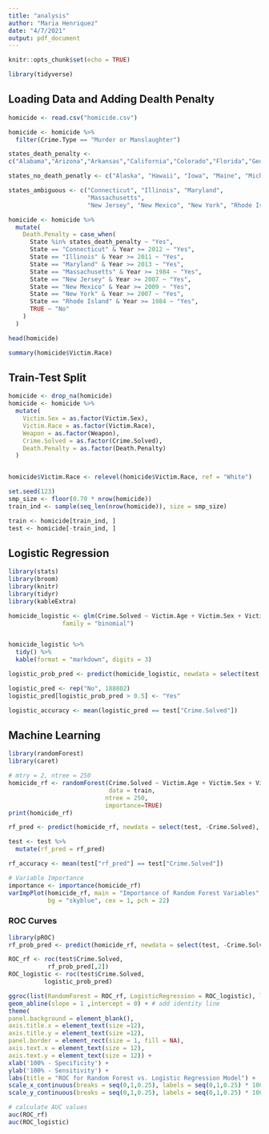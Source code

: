 ```yaml
---
title: "analysis"
author: "Maria Henriquez"
date: "4/7/2021"
output: pdf_document
---
```


```r
knitr::opts_chunk$set(echo = TRUE)
```

```r
library(tidyverse)
```

## Loading Data and Adding Dealth Penalty

```r
homicide <- read.csv("homicide.csv")
```

```r
homicide <- homicide %>%
  filter(Crime.Type == "Murder or Manslaughter")

states_death_penalty <- 
c("Alabama","Arizona","Arkansas","California","Colorado","Florida","Georgia","Idaho","Indiana","Kansas","Kentucky","Louisiana","Mississippi","Missouri","Montana","Nebraska","Nevada","New Hampshire","North Carolina","Ohio","Oklahoma","Oregon","Pennsylvania", "South Carolina","South Dakota","Tennessee","Texas","Utah","Virginia","Washington","Wyoming", "Delaware")

states_no_death_penatly <- c("Alaska", "Hawaii", "Iowa", "Maine", "Michigan","Minnesota", "North Dakota", "Vermont", "West Virginia", "Wisconsin")

states_ambiguous <- c("Connecticut", "Illinois", "Maryland",
                      "Massachusetts", 
                      "New Jersey", "New Mexico", "New York", "Rhode Island")

homicide <- homicide %>%
  mutate(
    Death.Penalty = case_when(
      State %in% states_death_penalty ~ "Yes",
      State == "Connecticut" & Year >= 2012 ~ "Yes",
      State == "Illinois" & Year >= 2011 ~ "Yes",
      State == "Maryland" & Year >= 2013 ~ "Yes",
      State == "Massachusetts" & Year >= 1984 ~ "Yes",
      State == "New Jersey" & Year >= 2007 ~ "Yes",
      State == "New Mexico" & Year >= 2009 ~ "Yes",
      State == "New York" & Year >= 2007 ~ "Yes",
      State == "Rhode Island" & Year >= 1984 ~ "Yes",
      TRUE ~ "No"
    )
  )

head(homicide)
```
```r
summary(homicide$Victim.Race)
```

## Train-Test Split
```r
homicide <- drop_na(homicide)
homicide <- homicide %>%
  mutate(
    Victim.Sex = as.factor(Victim.Sex),
    Victim.Race = as.factor(Victim.Race),
    Weapon = as.factor(Weapon),
    Crime.Solved = as.factor(Crime.Solved),
    Death.Penalty = as.factor(Death.Penalty)
  )


homicide$Victim.Race <- relevel(homicide$Victim.Race, ref = "White")
```


```r
set.seed(123)
smp_size <- floor(0.70 * nrow(homicide))
train_ind <- sample(seq_len(nrow(homicide)), size = smp_size)

train <- homicide[train_ind, ]
test <- homicide[-train_ind, ]
```

## Logistic Regression 

```r
library(stats)
library(broom)
library(knitr)
library(tidyr)
library(kableExtra)

homicide_logistic <- glm(Crime.Solved ~ Victim.Age + Victim.Sex + Victim.Race + Weapon + Death.Penalty, data = train,
               family = "binomial")


homicide_logistic %>%
  tidy() %>%
  kable(format = "markdown", digits = 3)
```




```r
logistic_prob_pred <- predict(homicide_logistic, newdata = select(test, -Crime.Solved), type = "response")

logistic_pred <- rep("No", 188802)
logistic_pred[logistic_prob_pred > 0.5] <- "Yes"

logistic_accuracy <- mean(logistic_pred == test["Crime.Solved"])
```


## Machine Learning

```r
library(randomForest)
library(caret)
```


```r
# mtry = 2, ntree = 250
homicide_rf <- randomForest(Crime.Solved ~ Victim.Age + Victim.Sex + Victim.Race + Weapon + Death.Penalty, 
                            data = train,
                           ntree = 250, 
                           importance=TRUE)
print(homicide_rf)
```


```r
rf_pred <- predict(homicide_rf, newdata = select(test, -Crime.Solved), type = "response")

test <- test %>%
  mutate(rf_pred = rf_pred)

rf_accuracy <- mean(test["rf_pred"] == test["Crime.Solved"])

```

```r
# Variable Importance
importance <- importance(homicide_rf)
varImpPlot(homicide_rf, main = "Importance of Random Forest Variables", 
           bg = "skyblue", cex = 1, pch = 22)
```

### ROC Curves

```r
library(pROC)
rf_prob_pred <- predict(homicide_rf, newdata = select(test, -Crime.Solved), type = "prob")

ROC_rf <- roc(test$Crime.Solved,
           rf_prob_pred[,2])
ROC_logistic <- roc(test$Crime.Solved,
          logistic_prob_pred)
```


```r
ggroc(list(RandomForest = ROC_rf, LogisticRegression = ROC_logistic), legacy.axes = T, size = 1)+
geom_abline(slope = 1 ,intercept = 0) + # add identity line
theme(
panel.background = element_blank(), 
axis.title.x = element_text(size =12),
axis.title.y = element_text(size =12),
panel.border = element_rect(size = 1, fill = NA), 
axis.text.x = element_text(size = 12),
axis.text.y = element_text(size = 12)) +
xlab('100% - Specificity') +
ylab('100% - Sensitivity') +
labs(title = "ROC for Random Forest vs. Logistic Regression Model") +
scale_x_continuous(breaks = seq(0,1,0.25), labels = seq(0,1,0.25) * 100) + 
scale_y_continuous(breaks = seq(0,1,0.25), labels = seq(0,1,0.25) * 100)
```


```r
# calculate AUC values
auc(ROC_rf)
auc(ROC_logistic)
```


